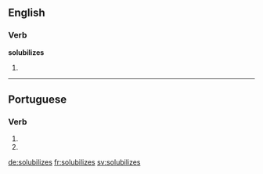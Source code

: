 ==English==

===Verb===
'''solubilizes'''

# {{en-third-person singular of|solubilize}}

----

==Portuguese==

===Verb===
{{head|pt|verb form}}

# {{conjugation of|solubilizar||2|s|present|subjunctive|lang=pt}}
# {{conjugation of|solubilizar||2|s|negative|imperative|lang=pt}}

[[de:solubilizes]]
[[fr:solubilizes]]
[[sv:solubilizes]]
